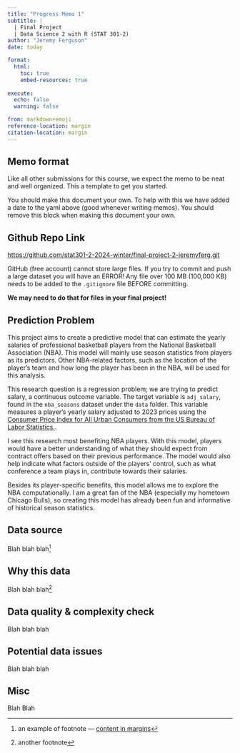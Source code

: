 ```yaml
---
title: "Progress Memo 1"
subtitle: |
  | Final Project 
  | Data Science 2 with R (STAT 301-2)
author: "Jeremy Ferguson"
date: today

format:
  html:
    toc: true
    embed-resources: true
    
execute:
  echo: false
  warning: false

from: markdown+emoji 
reference-location: margin
citation-location: margin
---
```


::: {.callout-important}
## Memo format

Like all other submissions for this course, we expect the memo to be neat and well organized. This a template to get you started. 

You should make this document your own. To help with this we have added a date to the yaml above (good whenever writing memos). You should remove this block when making this document your own.

:::

::: {.callout-tip icon=false}

## Github Repo Link

[https://github.com/stat301-2-2024-winter/final-project-2-jeremyferg.git](https://github.com/stat301-2-2024-winter/final-project-2-jeremyferg.git)

:::

::: {.callout-warning}
GitHub (free account) cannot store large files. If you try to commit and push a large dataset you will have an ERROR! Any file over 100 MB (100,000 KB) needs to be added to the `.gitignore` file BEFORE committing.

**We may need to do that for files in your final project!**
:::

## Prediction Problem

This project aims to create a predictive model that can estimate the yearly salaries of professional basketball players from the National Basketball Association (NBA). This model will mainly use season statistics from players as its predictors. Other NBA-related factors, such as the location of the player’s team and how long the player has been in the NBA, will be used for this analysis.

This research question is a regression problem; we are trying to predict salary, a continuous outcome variable. The target variable is `adj_salary`, found in the `nba_seasons` dataset under the `data` folder. This variable measures a player’s yearly salary adjusted to 2023 prices using the [Consumer Price Index for All Urban Consumers from the US Bureau of Labor Statistics.](https://data.bls.gov/timeseries/CUUR0000SA0). 

I see this research most benefiting NBA players. With this model, players would have a better understanding of what they should expect from contract offers based on their previous performance. The model would also help indicate what factors outside of the players’ control, such as what conference a team plays in, contribute towards their salaries.

Besides its player-specific benefits, this model allows me to explore the NBA computationally. I am a great fan of the NBA (especially my hometown Chicago Bulls), so creating this model has already been fun and informative of historical season statistics.


## Data source

Blah blah blah^[an example of footnote --- [content in margins](https://quarto.org/docs/blog/posts/2022-02-17-advanced-layout/)]

## Why this data

Blah blah blah^[another footnote]

## Data quality & complexity check

Blah blah blah

## Potential data issues

Blah blah blah

## Misc

Blah Blah
